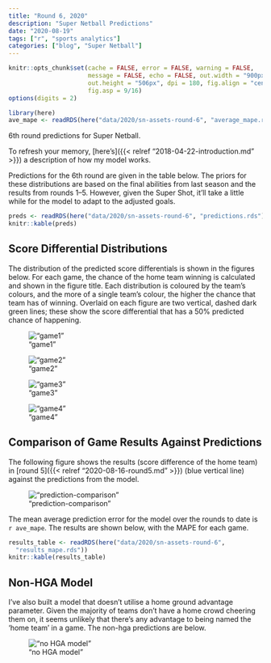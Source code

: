 ```yaml
---
title: "Round 6, 2020"
description: "Super Netball Predictions"
date: "2020-08-19"
tags: ["r", "sports analytics"]
categories: ["blog", "Super Netball"]
---
```


<!-- Time-stamp: <2019-04-27 13:42:06 (slane)> -->

```r
knitr::opts_chunk$set(cache = FALSE, error = FALSE, warning = FALSE,
                      message = FALSE, echo = FALSE, out.width = "900px",
                      out.height = "506px", dpi = 180, fig.align = "center",
                      fig.asp = 9/16)
options(digits = 2)

```

```r
library(here)
ave_mape <- readRDS(here("data/2020/sn-assets-round-6", "average_mape.rds"))

```

6th round predictions for Super Netball.

To refresh your memory, [here's]({{< relref "2018-04-22-introduction.md" >}}) a description of how my model works.

Predictions for the 6th round are given in the table below. The priors for these distributions are based on the final abilities from last season and the results from rounds 1--5. However, given the Super Shot, it'll take a little while for the model to adapt to the adjusted goals.

```r
preds <- readRDS(here("data/2020/sn-assets-round-6", "predictions.rds"))
knitr::kable(preds)

```

## Score Differential Distributions

The distribution of the predicted score differentials is shown in the figures below. For each game, the chance of the home team winning is calculated and shown in the figure title. Each distribution is coloured by the team's colours, and the more of a single team's colour, the higher the chance that team has of winning. Overlaid on each figure are two vertical, dashed dark green lines; these show the score differential that has a 50% predicted chance of happening.

!["game1"](/sn-assets/2020/round6/game-1.png)

!["game2"](/sn-assets/2020/round6/game-2.png)

!["game3"](/sn-assets/2020/round6/game-3.png)

!["game4"](/sn-assets/2020/round6/game-4.png)

## Comparison of Game Results Against Predictions

The following figure shows the results (score difference of the home team) in [round 5]({{< relref "2020-08-16-round5.md" >}}) (blue vertical line) against the predictions from the model.

!["prediction-comparison"](/sn-assets/2020/round6/plot-grid-comparison.png)

The mean average prediction error for the model over the rounds to date is `r ave_mape`. The results are shown below, with the MAPE for each game.

```r
results_table <- readRDS(here("data/2020/sn-assets-round-6",
  "results_mape.rds"))
knitr::kable(results_table)

```

## Non-HGA Model

I've also built a model that doesn't utilise a home ground advantage parameter. Given the majority of teams don't have a home crowd cheering them on, it seems unlikely that there's any advantage to being named the 'home team' in a game. The non-hga predictions are below.

!["no HGA model"](/sn-assets/2020/round6/plot-grid-no-hga.png)
